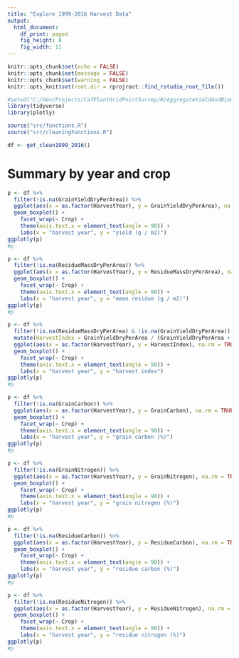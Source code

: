 ```yaml
---
title: "Explore 1999-2016 Harvest Data"
output:
  html_document:
    df_print: paged
    fig_height: 8
    fig_width: 11
---
```


```r
knitr::opts_chunk$set(echo = FALSE)
knitr::opts_chunk$set(message = FALSE)
knitr::opts_chunk$set(warning = FALSE)
knitr::opts_knit$set(root.dir = rprojroot::find_rstudio_root_file())
```

```r
#setwd("C:/Dev/Projects/CafPlantGridPointSurvey/R/AggregateYieldAndBiomass_1999-2016")
library(tidyverse)
library(plotly)

source("src/functions.R")
source("src/cleaningFunctions.R")
```

```r
df <- get_clean1999_2016()
```


# Summary by year and crop
```r
p <- df %>% 
  filter(!is.na(GrainYieldDryPerArea)) %>% 
  ggplot(aes(x = as.factor(HarvestYear), y = GrainYieldDryPerArea), na.rm = TRUE) +
  geom_boxplot() +  
    facet_wrap(~ Crop) +
    theme(axis.text.x = element_text(angle = 90)) +
    labs(x = "harvest year", y = "yield (g / m2)")
ggplotly(p)
#p
```

```r
p <- df %>% 
  filter(!is.na(ResidueMassDryPerArea)) %>% 
  ggplot(aes(x = as.factor(HarvestYear), y = ResidueMassDryPerArea), na.rm = TRUE) +
  geom_boxplot() +  
    facet_wrap(~ Crop) +
    theme(axis.text.x = element_text(angle = 90)) +
    labs(x = "harvest year", y = "mean residue (g / m2)")
ggplotly(p)
#p
```

```r
p <- df %>% 
  filter(!is.na(ResidueMassDryPerArea) & !is.na(GrainYieldDryPerArea)) %>% 
  mutate(HarvestIndex = GrainYieldDryPerArea / (GrainYieldDryPerArea + ResidueMassDryPerArea)) %>% 
  ggplot(aes(x = as.factor(HarvestYear), y = HarvestIndex), na.rm = TRUE) +
  geom_boxplot() +  
    facet_wrap(~ Crop) +
    theme(axis.text.x = element_text(angle = 90)) +
    labs(x = "harvest year", y = "harvest index")
ggplotly(p)
#p
```

```r
p <- df %>% 
  filter(!is.na(GrainCarbon)) %>% 
  ggplot(aes(x = as.factor(HarvestYear), y = GrainCarbon), na.rm = TRUE) +
  geom_boxplot() +  
    facet_wrap(~ Crop) +
    theme(axis.text.x = element_text(angle = 90)) +
    labs(x = "harvest year", y = "grain carbon (%)")
ggplotly(p)
#p
```

```r
p <- df %>% 
  filter(!is.na(GrainNitrogen)) %>% 
  ggplot(aes(x = as.factor(HarvestYear), y = GrainNitrogen), na.rm = TRUE) +
  geom_boxplot() +  
    facet_wrap(~ Crop) +
    theme(axis.text.x = element_text(angle = 90)) +
    labs(x = "harvest year", y = "grain nitrogen (%)")
ggplotly(p)
#p
```

```r
p <- df %>% 
  filter(!is.na(ResidueCarbon)) %>% 
  ggplot(aes(x = as.factor(HarvestYear), y = ResidueCarbon), na.rm = TRUE) +
  geom_boxplot() +  
    facet_wrap(~ Crop) +
    theme(axis.text.x = element_text(angle = 90)) +
    labs(x = "harvest year", y = "residue carbon (%)")
ggplotly(p)
#p
```

```r
p <- df %>% 
  filter(!is.na(ResidueNitrogen)) %>% 
  ggplot(aes(x = as.factor(HarvestYear), y = ResidueNitrogen), na.rm = TRUE) +
  geom_boxplot() +  
    facet_wrap(~ Crop) +
    theme(axis.text.x = element_text(angle = 90)) +
    labs(x = "harvest year", y = "residue nitrogen (%)")
ggplotly(p)
#p
```